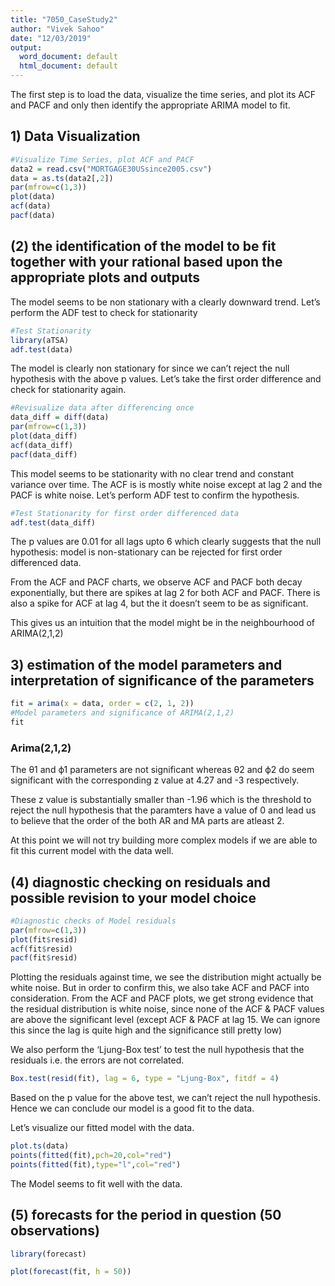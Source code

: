 ---
title: "7050_CaseStudy2"
author: "Vivek Sahoo"
date: "12/03/2019"
output:
  word_document: default
  html_document: default
---

The first step is to load the data, visualize the time series, and plot its ACF and PACF and only then identify the appropriate ARIMA model to fit.

## 1) Data Visualization

```{r}
#Visualize Time Series, plot ACF and PACF
data2 = read.csv("MORTGAGE30USsince2005.csv")
data = as.ts(data2[,2])
par(mfrow=c(1,3))
plot(data)
acf(data)
pacf(data)
```

## (2) the identification of the model to be fit together with your rational based upon the appropriate plots and outputs

The model seems to be non stationary with a clearly downward trend. Let's perform the ADF test to check for stationarity

```{r}
#Test Stationarity
library(aTSA)
adf.test(data)
```

The model is clearly non stationary for since we can't reject the null hypothesis with the above p values. Let's take the first order difference and check for stationarity again.

```{r}
#Revisualize data after differencing once
data_diff = diff(data)
par(mfrow=c(1,3))
plot(data_diff)
acf(data_diff)
pacf(data_diff)
```

This model seems to be stationarity with no clear trend and constant variance over time. The ACF is is mostly white noise except at lag 2 and the PACF is white noise. Let's perform ADF test to confirm the hypothesis.


```{r}
#Test Stationarity for first order differenced data
adf.test(data_diff)
```


The p values are 0.01 for all lags upto 6 which clearly suggests that the null hypothesis: model is non-stationary can be rejected for first order differenced data.

From the ACF and PACF charts, we observe ACF and PACF both decay exponentially, but there are spikes at lag 2 for both ACF and PACF. There is also a spike for ACF at lag 4, but the it doesn't seem to be as significant.

This gives us an intuition that the model might be in the neighbourhood of ARIMA(2,1,2)

## 3) estimation of the model parameters and interpretation of significance of the parameters

```{r}
fit = arima(x = data, order = c(2, 1, 2))
#Model parameters and significance of ARIMA(2,1,2)
fit
```

### Arima(2,1,2)

The θ1 and ϕ1 parameters are not significant whereas θ2 and ϕ2 do seem significant with the corresponding z value at 4.27 and -3 respectively.

These z value is substantially smaller than -1.96 which is the threshold to reject the null hypothesis that the paramters have a value of 0 and lead us to believe that the order of the both AR and MA parts are atleast 2. 

At this point we will not try building more complex models if we are able to fit this current model with the data well.

## (4) diagnostic checking on residuals and possible revision to your model choice

```{r}
#Diagnostic checks of Model residuals
par(mfrow=c(1,3))
plot(fit$resid)
acf(fit$resid)
pacf(fit$resid)
```

Plotting the residuals against time, we see the distribution might actually be white noise. But in order to confirm this, we also take ACF and PACF into consideration. From the ACF and PACF plots, we get strong evidence that the residual distribution is white noise, since none of the ACF & PACF values are above the significant level (except ACF & PACF at lag 15. We can ignore this since the lag is quite high and the significance still pretty low)

We also perform the 'Ljung-Box test' to test the null hypothesis that the residuals i.e. the errors are not correlated.

```{r}
Box.test(resid(fit), lag = 6, type = "Ljung-Box", fitdf = 4)
```

Based on the p value for the above test, we can't reject the null hypothesis. Hence we can conclude our model is a good fit to the data.

Let's visualize our fitted model with the data.

```{r}
plot.ts(data)
points(fitted(fit),pch=20,col="red")
points(fitted(fit),type="l",col="red")
```

The Model seems to fit well with the data.

## (5) forecasts for the period in question (50 observations)

```{r}
library(forecast)

plot(forecast(fit, h = 50))
```








